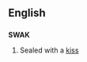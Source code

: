 ==English==

==={{acronym-old|en}}===
'''SWAK'''

# {{context|written on an envelope containing a love-letter}} Sealed with a [[kiss]]